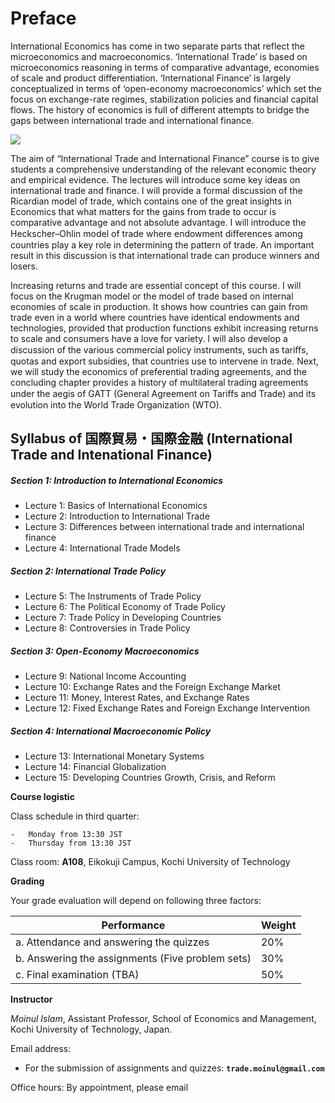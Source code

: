 # Preface {.unnumbered}

International Economics has come in two separate parts that reflect the microeconomics and macroeconomics. 'International Trade' is based on microeconomics reasoning in terms of comparative advantage, economies of scale and product differentiation. 'International Finance' is largely conceptualized in terms of 'open-economy macroeconomics' which set the focus on exchange-rate regimes, stabilization policies and financial capital flows. The history of economics is full of different attempts to bridge the gaps between international trade and international finance.

![](figures/3.jpg)

The aim of "International Trade and International Finance" course is to give students a comprehensive understanding of the relevant economic theory and empirical evidence. The lectures will introduce some key ideas on international trade and finance. I will provide a formal discussion of the Ricardian model of trade, which contains one of the great insights in Economics that what matters for the gains from trade to occur is comparative advantage and not absolute advantage. I will introduce the Heckscher--Ohlin model of trade where endowment diﬀerences among countries play a key role in determining the pattern of trade. An important result in this discussion is that international trade can produce winners and losers.

Increasing returns and trade are essential concept of this course. I will focus on the Krugman model or the model of trade based on internal economies of scale in production. It shows how countries can gain from trade even in a world where countries have identical endowments and technologies, provided that production functions exhibit increasing returns to scale and consumers have a love for variety. I will also develop a discussion of the various commercial policy instruments, such as tariﬀs, quotas and export subsidies, that countries use to intervene in trade. Next, we will study the economics of preferential trading agreements, and the concluding chapter provides a history of multilateral trading agreements under the aegis of GATT (General Agreement on Tariﬀs and Trade) and its evolution into the World Trade Organization (WTO).

## Syllabus of 国際貿易・国際金融 (International Trade and Intenational Finance)

##### Section 1: Introduction to International Economics

-   Lecture 1: Basics of International Economics
-   Lecture 2: Introduction to International Trade
-   Lecture 3: Differences between international trade and international finance
-   Lecture 4: International Trade Models

##### Section 2: International Trade Policy

-   Lecture 5: The Instruments of Trade Policy
-   Lecture 6: The Political Economy of Trade Policy
-   Lecture 7: Trade Policy in Developing Countries
-   Lecture 8: Controversies in Trade Policy

##### Section 3: Open-Economy Macroeconomics

-   Lecture 9: National Income Accounting
-   Lecture 10: Exchange Rates and the Foreign Exchange Market
-   Lecture 11: Money, Interest Rates, and Exchange Rates
-   Lecture 12: Fixed Exchange Rates and Foreign Exchange Intervention

##### Section 4: International Macroeconomic Policy

-   Lecture 13: International Monetary Systems
-   Lecture 14: Financial Globalization
-   Lecture 15: Developing Countries Growth, Crisis, and Reform

**Course logistic**

Class schedule in third quarter:

    -   Monday from 13:30 JST
    -   Thursday from 13:30 JST

Class room: **A108**, Eikokuji Campus, Kochi University of Technology

**Grading**

Your grade evaluation will depend on following three factors:

| Performance                                       | Weight |
|---------------------------------------------------|--------|
| a\. Attendance and answering the quizzes          | 20%    |
| b\. Answering the assignments (Five problem sets) | 30%    |
| c\. Final examination (TBA)                       | 50%    |

**Instructor**

*Moinul Islam*, Assistant Professor, School of Economics and Management, Kochi University of Technology, Japan.

Email address:

-   For the submission of assignments and quizzes: **`trade.moinul@gmail.com`**

Office hours: By appointment, please email
